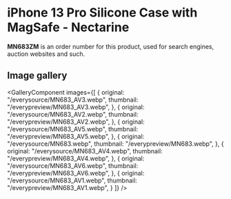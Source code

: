 
# iPhone 13 Pro Silicone Case with MagSafe - Nectarine

<Callout type='info' emoji='👉🏻'>**MN683ZM** is an order number for this product, used for search engines, auction websites and such.</Callout>

## Image gallery

<GalleryComponent
    images={[
      {
        original: "/everysource/MN683_AV3.webp",
        thumbnail: "/everypreview/MN683_AV3.webp",
      },
      {
        original: "/everysource/MN683_AV2.webp",
        thumbnail: "/everypreview/MN683_AV2.webp",
      },
      {
        original: "/everysource/MN683_AV5.webp",
        thumbnail: "/everypreview/MN683_AV5.webp",
      },
      {
        original: "/everysource/MN683.webp",
        thumbnail: "/everypreview/MN683.webp",
      },
      {
        original: "/everysource/MN683_AV4.webp",
        thumbnail: "/everypreview/MN683_AV4.webp",
      },
      {
        original: "/everysource/MN683_AV6.webp",
        thumbnail: "/everypreview/MN683_AV6.webp",
      },
      {
        original: "/everysource/MN683_AV1.webp",
        thumbnail: "/everypreview/MN683_AV1.webp",
      }
    ]}
  />
